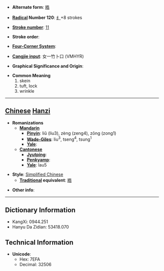 * '''Alternate form''': [[綹]]

* '''[[Wiktionary:Chinese radical index| Radical]] Number 120''': [[Wiktionary:Chinese radical index 纟|纟]]+8 strokes

* '''[[Wiktionary:Chinese total strokes index|Stroke number]]''': [[Wiktionary:Chinese total strokes index 11|11]]

* '''Stroke order''': 

* '''[[Wiktionary:Chinese four corner index|Four-Corner System]]''': 

* '''[[Wiktionary:Chinese Cangjie index|Cangjie input]]''': 女一竹卜口 (VMHYR)

* '''Graphical Significance and Origin''': 

* '''Common Meaning'''
*#skein
*# tuft, lock
*# wrinkle


----

== [[Chinese]] [[Hanzi]] ==

* '''Romanizations'''
** '''[[Mandarin]]'''
*** '''[[Pinyin]]''': liǔ (liu3), zèng (zeng4), zōng (zong1)
*** '''[[Wade-Giles]]''': liu<sup>3</sup>, tseng<sup>4</sup>, tsung<sup>1</sup>
*** '''[[Yale]]''': 
** '''[[Cantonese]]'''
*** '''[[Jyutping]]''':
*** '''[[Penkyamp]]''': 
*** '''[[Yale]]''': lau5

* '''Style''': [[Simplified Chinese]] 
** '''[[Traditional Chinese|Traditional]] equivalent''': [[綹]]

* '''Other info''': 

----

== Dictionary Information ==

* KangXi: 0944.251
* Hanyu Da Zidian: 53418.070

== Technical Information ==

* '''Unicode''':
** Hex: 7EFA
** Decimal: 32506